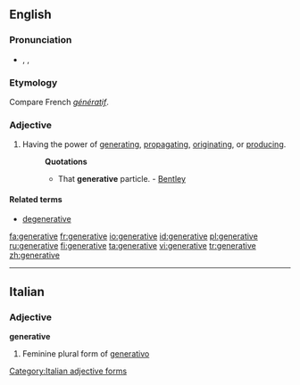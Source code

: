 ==English==

===Pronunciation===
* {{enPR|jĕn'ər-ə-tĭv}}, {{IPA|/ˈdʒenərətɪv/}}, {{SAMPA|/"dZen@r@tIv/}}

===Etymology===
Compare French ''[[génératif]]''.

===Adjective===
{{en-adj}}

# Having the power of [[generating]], [[propagating]], [[originating]], or [[producing]].
#: '''Quotations'''
#:* That '''generative''' particle. - [[Bentley]]

====Related terms====
* [[degenerative]]

[[fa:generative]]
[[fr:generative]]
[[io:generative]]
[[id:generative]]
[[pl:generative]]
[[ru:generative]]
[[fi:generative]]
[[ta:generative]]
[[vi:generative]]
[[tr:generative]]
[[zh:generative]]

----
==Italian==

===Adjective===
'''generative''' {{f}}

# Feminine plural form of [[generativo]]
[[Category:Italian adjective forms]]
{{rfc-auto}}
